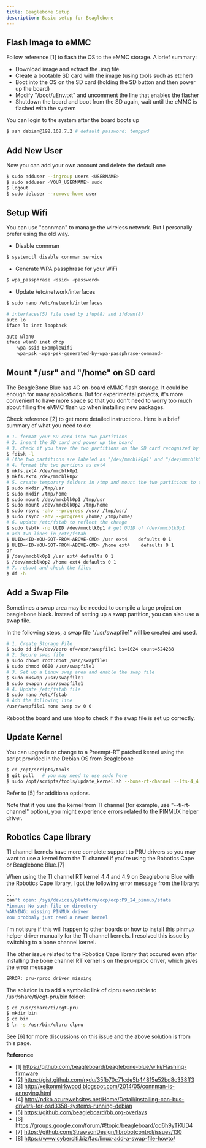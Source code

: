 ```yaml
---
title: Beaglebone Setup
description: Basic setup for Beaglebone
---
```


## Flash Image to eMMC

Follow reference [1] to flash the OS to the eMMC storage. A brief summary:

* Download image and extract the .img file
* Create a bootable SD card with the image (using tools such as etcher)
* Boot into the OS on the SD card (holding the SD button and then power up the board)
* Modify "/boot/uEnv.txt" and uncomment the line that enables the flasher
* Shutdown the board and boot from the SD again, wait until the eMMC is flashed with the system

You can login to the system after the board boots up

```bash
$ ssh debian@192.168.7.2 # default password: temppwd
```

## Add New User

Now you can add your own account and delete the default one

```bash
$ sudo adduser --ingroup users <USERNAME>
$ sudo adduser <YOUR_USERNAME> sudo
$ logout
$ sudo deluser --remove-home user
```

## Setup Wifi

You can use "connman" to manage the wireless network. But I personally prefer using the old way.

* Disable connman

```bash
$ systemctl disable connman.service
```

* Generate WPA passphrase for your WiFi

```bash
$ wpa_passphrase <ssid> <password>
```

* Update /etc/network/interfaces

```bash
$ sudo nano /etc/network/interfaces
```
```bash
# interfaces(5) file used by ifup(8) and ifdown(8)
auto lo
iface lo inet loopback

auto wlan0
iface wlan0 inet dhcp
    wpa-ssid ExampleWifi
    wpa-psk <wpa-psk-generated-by-wpa-passphrase-command>   
```

## Mount "/usr" and "/home" on SD card

The BeagleBone Blue has 4G on-board eMMC flash storage. It could be enough for many applications. But for experimental projects, it's more convenient to have more space so that you don't need to worry too much about filling the eMMC flash up when installing new packages.

Check reference [2] to get more detailed instructions. Here is a brief summary of what you need to do:

```bash
# 1. format your SD card into two partitions
# 2. insert the SD card and power up the board
# 3. check if you have the two partitions on the SD card recognized by the OS correctly
$ fdisk -l
# (the two partitions are labeled as "/dev/mmcblk0p1" and "/dev/mmcblk0p2" on my board)
# 4. format the two partions as ext4
$ mkfs.ext4 /dev/mmcblk0p1
$ mkfs.ext4 /dev/mmcblk0p2 
# 5. create temporary folders in /tmp and mount the two partitions to the temporary folders, copy files from /usr and /home accordingly
$ sudo mkdir /tmp/usr 
$ sudo mkdir /tmp/home
$ sudo mount /dev/mmcblk0p1 /tmp/usr 
$ sudo mount /dev/mmcblk0p2 /tmp/home
$ sudo rsync -ahv --progress /usr/ /tmp/usr/
$ sudo rsync -ahv --progress /home/ /tmp/home/ 
# 6. update /etc/fstab to reflect the change
$ sudo lsblk -no UUID /dev/mmcblk0p1 # get UUID of /dev/mmcblk0p1
# add two lines in /etc/fstab
$ UUID=<ID-YOU-GOT-FROM-ABOVE-CMD> /usr ext4    defaults 0 1
$ UUID=<ID-YOU-GOT-FROM-ABOVE-CMD> /home ext4    defaults 0 1
or
$ /dev/mmcblk0p1 /usr ext4 defaults 0 1
$ /dev/mmcblk0p2 /home ext4 defaults 0 1
# 7. reboot and check the files
$ df -h
```

## Add a Swap File

Sometimes a swap area may be needed to compile a large project on beaglebone black. Instead of setting up a swap partition, you can also use a swap file.

In the following steps, a swap file "/usr/swapfile1" will be created and used.

```bash
# 1. Create Storage File
$ sudo dd if=/dev/zero of=/usr/swapfile1 bs=1024 count=524288
# 2. Secure swap file
$ sudo chown root:root /usr/swapfile1
$ sudo chmod 0600 /usr/swapfile1
# 3. Set up a Linux swap area and enable the swap file
$ sudo mkswap /usr/swapfile1
$ sudo swapon /usr/swapfile1
# 4. Update /etc/fstab file
$ sudo nano /etc/fstab 
# Add the following line
/usr/swapfile1 none swap sw 0 0
```

Reboot the board and use htop to check if the swap file is set up correctly.

## Update Kernel

You can upgrade or change to a Preempt-RT patched kernel using the script provided in the Debian OS from Beaglebone

```bash
$ cd /opt/scripts/tools
$ git pull   # you may need to use sudo here
$ sudo /opt/scripts/tools/update_kernel.sh --bone-rt-channel --lts-4_4   # --lts-stable or other available options
```

Refer to [5] for additiona options.

Note that if you use the kernel from TI channel (for example, use "--ti-rt-channel" option), you might experience errors related to the PINMUX helper driver. 

## Robotics Cape library

TI channel kernels have more complete support to PRU drivers so you may want to use a kernel from the TI channel if you're using the Robotics Cape or Beaglebone Blue.[7]

When using the TI channel RT kernel 4.4 and 4.9 on Beaglebone Blue with the Robotics Cape library, I got the following error message from the library:

```bash
...
can't open: /sys/devices/platform/ocp/ocp:P9_24_pinmux/state
Pinmux: No such file or directory
WARNING: missing PINMUX driver
You probbaly just need a newer kernel
```

I'm not sure if this will happen to other boards or how to install this pinmux helper driver manually for the TI channel kernels. I resolved this issue by switching to a bone channel kernel.

The other issue related to the Robotics Cape library that occured even after installing the bone channel RT kernel is on the pru-rproc driver, which gives the error message

```bash
ERROR: pru-rproc driver missing
```

The solution is to add a symbolic link of clpru executable to /usr/share/ti/cgt-pru/bin folder:

```bash
$ cd /usr/share/ti/cgt-pru
$ mkdir bin
$ cd bin
$ ln -s /usr/bin/clpru clpru
```

See [6] for more discussions on this issue and the above solution is from this page.

**Reference**

* [1] https://github.com/beagleboard/beaglebone-blue/wiki/Flashing-firmware
* [2] https://gist.github.com/rxdu/35fb70c71cde5b44815e52bd8c338ff3
* [3] http://xeikonmirkwood.blogspot.com/2014/05/connman-is-annoying.html
* [4] http://pdkb.azurewebsites.net/Home/Detail/installing-can-bus-drivers-for-osd3358-systems-running-debian
* [5] https://github.com/beagleboard/bb.org-overlays
* [6] https://groups.google.com/forum/#!topic/beagleboard/od6h9yTKUD4
* [7] https://github.com/StrawsonDesign/librobotcontrol/issues/130
* [8] https://www.cyberciti.biz/faq/linux-add-a-swap-file-howto/